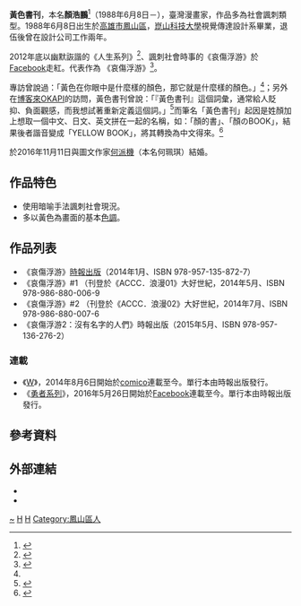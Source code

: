 {{Infobox Comics creator
| name          = 黃色書刊
| image         =
| imagesize     = 200px
| alias    = 黃色書刊
| birth_name   = 顏浩鵬
| birth_date = {{Birth date and age|1988|6|8}}
| birth_place = [[高雄市|高雄市]]
| 類型          = 社會諷刺、奇幻
| deathplace   = 
| nationality = {{ROC}}
| 活動開始      = 2012年
| 活動結束      = 至今
| notable works  = 《哀傷浮游》<br>《W》<br>《勇者系列》
| magnum_opus =
| influences  =
| influenced  =
| signature   =
| patrons       =
| awards        =
| website     = [https://www.facebook.com/Official.YellowBook/ 臉書專頁]
| footnotes   =
}}

'''黃色書刊'''，本名'''顏浩鵬'''<ref>{{cite web |author1=鄭維真 |title=「對話自己想」 顏浩鵬漫畫聯展 |url=http://udn.com/news/story/7013/583442-「對話自己想」-顏浩鵬漫畫聯展 |website=[[聯合新聞網|聯合新聞網]] |accessdate=2021-04-22 |archiveurl=https://web.archive.org/web/20150403051822/http://udn.com/news/story/7013/583442-%E3%80%8C%E5%B0%8D%E8%A9%B1%E8%87%AA%E5%B7%B1%E6%83%B3%E3%80%8D-%E9%A1%8F%E6%B5%A9%E9%B5%AC%E6%BC%AB%E7%95%AB%E8%81%AF%E5%B1%95 |archivedate=2015-04-03 |date=2014-12-17}}</ref>（1988年6月8日－），臺灣漫畫家，作品多為社會諷刺類型。1988年6月8日出生於[[高雄市|高雄市]][[鳳山區|鳳山區]]，[[崑山科技大學|崑山科技大學]]視覺傳達設計系畢業，退伍後曾在設計公司工作兩年。

2012年底以幽默詼諧的《人生系列》<ref>{{cite web |author1=江家華 |title=透過臉書 圖文創作竄紅出書 - 藝文副刊 |url=https://www.chinatimes.com/newspapers/20130805000365-260115 |website=[[中時新聞網|中時新聞網]] |accessdate=2021-04-22 |language=zh-TW |date=2013-08-05}}</ref>、諷刺社會時事的《哀傷浮游》於[[Facebook|Facebook]]走紅。代表作為 《哀傷浮游》<ref>{{cite web|url=http://www.books.com.tw/products/0010621866|title=博客來-哀傷浮游|work=博客來}}</ref>。

專訪曾說過：「黃色在你眼中是什麼樣的顏色，那它就是什麼樣的顏色。」<ref name="gameyellow01"/>；另外在[[博客來|博客來]]OKAPI的訪問，黃色書刊曾說：「『黃色書刊』這個詞彙，通常給人貶抑、負面觀感，而我想試著重新定義這個詞。」<ref>{{cite web |author1=陳琡分 |title=【新手上路】《哀傷浮游》黃色書刊：深度都是網友給的 |url=https://okapi.books.com.tw/article/2713 |website=博客來OKAPI |accessdate=2021-04-22 |language=zh-tw |date=2014-01-28}}</ref>而筆名「黃色書刊」起因是姓顏加上想取一個中文、日文、英文拼在一起的名稱，如：「顏的書」、「顏のBOOK」，結果後者諧音變成「YELLOW BOOK」，將其轉換為中文得來。<ref name="gameyellow01">{{cite web |author1=楊政勳 |title=【黃色書刊專訪（上）】台灣諷刺漫畫第一把交椅 有人想剖開他腦袋看他在想什麼 |url=https://www.mirrormedia.mg/story/20190926gameyellow01/ |website=鏡週刊 Mirror Media |accessdate=2021-04-22 |language=zh-Hant |date=2019-09-26}}</ref>

於2016年11月11日與圖文作家[https://www.facebook.com/pockymo.art/?ref=br_rs 何派機]（本名何珮琪）結婚。

== 作品特色 ==
* 使用暗喻手法諷刺社會現況。
* 多以黃色為畫面的基本[[色調|色調]]。

== 作品列表 ==
* 《哀傷浮游》[[時報出版|時報出版]]（2014年1月、ISBN 978-957-135-872-7）
* 《哀傷浮游》#1 （刊登於《ACCC．浪漫01》大好世紀，2014年5月、ISBN 978-986-880-006-9
* 《哀傷浮游》#2 （刊登於《ACCC．浪漫02》大好世紀，2014年7月、ISBN 978-986-880-007-6
* 《哀傷浮游2：沒有名字的人們》時報出版（2015年5月、ISBN 978-957-136-276-2）

=== 連載 ===
*《[[W_(漫畫)|W]]》，2014年8月6日開始於[[comico|comico]]連載至今。單行本由時報出版發行。
*《[[勇者系列_(漫畫)|勇者系列]]》，2016年5月26日開始於[[Facebook|Facebook]]連載至今。單行本由時報出版發行。

== 參考資料 ==
{{reflist}}

==外部連結==
* {{facebook|Official.YellowBook}}
* {{instagram|yellowbookoffice}}

[[Category:顏姓|~]]
[[Category:臺灣網路漫畫創作者|H]]
[[Category:崑山科技大學校友|H]]
[[Category:鳳山區人|Category:鳳山區人]]